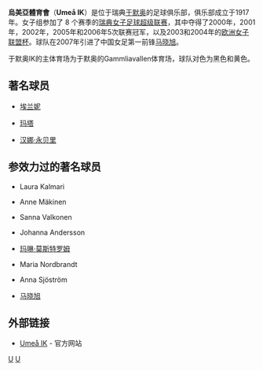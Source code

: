 {{Infobox football club
| clubname = 烏美亞
| image    = 
| caption  = 
| fullname = Umeå Idrottsklubb<br> 烏美亞體育會
| nickname = UIK
| founded  = 1917年
| ground   = [[T3_Arena|T3 Arena]], [[Umeå|Umeå]]
| capacity = 10,000
| owntitle = 
| owner    = 
| chairman = [[Andreas_Hermansson|Andreas Hermansson]]
| manager  = [[Maria_Bergkvist|Maria Bergkvist]]
| league   = [[瑞典女子足球甲級聯賽|瑞典女子足球甲級聯賽]]
| season   = 2016
| position = 瑞典女超，第 11 位（降級）
| website  = http://umeaik.se/
|pattern_la1=_whiteborder
|pattern_b1=_collarwhite
|pattern_ra1=_whiteborder
|leftarm1=000000
|body1=000000
|rightarm1=000000
|shorts1=000000
|socks1=000000
|pattern_la2=_blackborder
|pattern_b2=_collarblack
|pattern_ra2=_blackborder
|leftarm2=ffffff
|body2=ffffff
|rightarm2=ffffff
|shorts2=ffffff
|socks2=ffffff
}}
'''烏美亞體育會'''（'''Umeå IK'''）是位于瑞典[[于默奥|于默奥]]的足球俱乐部，俱乐部成立于1917年。女子组参加了 8 个赛季的[[瑞典女子足球超级联赛|瑞典女子足球超级联赛]]，其中夺得了2000年，2001年，2002年，2005年和2006年5次联赛冠军，以及2003和2004年的[[欧洲女子联盟杯|欧洲女子联盟杯]]。球队在2007年引进了中国女足第一前锋[[马晓旭|马晓旭]]。

于默奥IK的主体育场为于默奥的Gammliavallen体育场，球队对色为黑色和黄色。

== 著名球员 ==
* {{flagicon|Brazil}} [[埃兰妮·埃什斯特拉·莫拉|埃兰妮]]
* {{flagicon|Brazil}} [[玛塔|玛塔]]
* {{flagicon|Sweden}} [[汉娜·永贝里|汉娜·永贝里]]

== 参效力过的著名球员 ==
* {{flagicon|Finland}} Laura Kalmari
* {{flagicon|Finland}} Anne Mäkinen
* {{flagicon|Finland}} Sanna Valkonen
* {{flagicon|Sweden}} Johanna Andersson
* {{flagicon|Sweden}} [[玛琳·莫斯特罗姆|玛琳·莫斯特罗姆]]
* {{flagicon|Sweden}} Maria Nordbrandt
* {{flagicon|Sweden}} Anna Sjöström
* {{flagicon|China}} [[马晓旭|马晓旭]]

== 外部链接 ==
*[https://web.archive.org/web/20070928172025/http://www.uik.se/ Umeå IK] - 官方网站

[[Category:瑞典足球俱樂部|U]]
[[Category:女子足球俱樂部|U]]